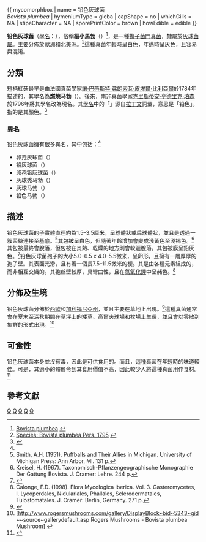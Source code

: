 {{Speciesbox
| taxon = Bovista plumbea
| binomial_authority = [[克里斯蒂安·亨德里克·珀森|Pers.]] (1795)
| image = Bovista plumbea 128403.jpg
| image_caption = 铅色灰球菌
}}
{{ mycomorphbox
| name            = 铅色灰球菌<br />''Bovista plumbea''
| hymeniumType    = gleba
| capShape        = no
| whichGills      = NA
| stipeCharacter  = NA
| sporePrintColor = brown
| howEdible       = edible
}}

'''铅色灰球菌'''（[[學名|學名]]：{{lang|la|'''''Bovista plumbea'''''}}），俗稱'''細小馬勃'''（{{lang|en|paltry puffball}}）<ref name=autogenerated2>[http://zipcodezoo.com/Fungi/B/Bovista_plumbea/ Bovista plumbea<!-- Bot generated title -->] {{webarchive|url=https://web.archive.org/web/20120329012733/http://zipcodezoo.com/Fungi/B/Bovista_plumbea/ |date=2012-03-29 }}</ref>，是一種[[擔子菌門|擔子菌門]][[真菌|真菌]]，隸屬於[[灰球菌屬|灰球菌屬]]。主要分佈於歐洲和北美洲。<ref name=autogenerated1>[http://data.gbif.org/species/14388327/ Species: Bovista plumbea Pers. 1795] {{webarchive|url=https://web.archive.org/web/20160303193951/http://data.gbif.org/species/14388327/ |date=2016-03-03 }}<!-- note:  link is via a Data Use Agreement - GBIF Portal --></ref>這種真菌年輕時呈白色，年邁時呈灰色，且容易與{{link-en|真皮灰球菌|Bovista dermoxantha}}混淆。

==分類==
短柄紅菇最早是由法國真菌學家[[讓·巴蒂斯特·弗朗索瓦·皮埃爾·比利亞爾|讓·巴蒂斯特·弗朗索瓦·皮埃爾·比利亞爾]]於1784年描述的，其學名為'''燃燒马勃'''（{{lang|la|''Lycoperdon ardosiacum''}}）。後來，南非真菌學家[[克里斯蒂安·亨德里克·珀森|克里斯蒂安·亨德里克·珀森]]於1796年將其學名改為現名。其[[植物學名命名法|學名]]中的「''{{lang|la|plumbea}}''」源自[[拉丁文|拉丁文]]詞彙，意思是「铅色」，指的是其顏色。<ref>{{Cite web |url=http://www.mycobank.org/Biolomics.aspx?Table=Mycobank&MycoBankNr_=209632 |title=Bovista plumbea - MycoBank |accessdate=2013-11-29 |archive-date=2016-03-04 |archive-url=https://web.archive.org/web/20160304132355/http://www.mycobank.org/Biolomics.aspx?Table=Mycobank&MycoBankNr_=209632 |dead-url=no }}</ref>

===異名===
铅色灰球菌擁有很多異名，其中包括：<ref name=autogenerated2 />
*卵孢灰球菌（{{lang|la|''Bovista ovalispora Cooke & Massee 1887''}}）
*铅灰球菌（{{lang|la|''Bovista plumbea'' Pers. 1796''}}）
*卵孢铅灰球菌（{{lang|la|''Bovista plumbea'' var. ''ovalispora'' (Cooke & Massee) F. Šmarda 1958''}}）
*灰球秃马勃（{{lang|la|''Calvatia bovista'' (L.) Pers. 1896''}}）
*灰球马勃（{{lang|la|''Lycoperdon bovista'' Sowerby 1803''}}）
*铅色马勃（{{lang|la|''Lycoperdon plumbeum'' Vittad. 1842''}}）

== 描述 ==
铅色灰球菌的子實體直徑約為1.5–3.5厘米，呈球體狀或扁球體狀，並且是透過一簇菌絲連接至基底。<ref>Smith, A.H. (1951). Puffballs and Their Allies in Michigan. University of Michigan Press: Ann Arbor,  MI. 131 p.</ref>其[[包被|包被]]呈白色，但隨著年齡增加會變成淺黃色至淺褐色。<ref>Kreisel, H. (1967). Taxonomisch-Pflanzengeographische Monographie Der Gattung Bovista. J. Cramer: Lehre. 244 p.</ref>其包被最終會脫落，但包被在炎熱、乾燥的地方則會較遲脫落。其包被膜呈鉛灰色。<ref>{{Cite web |url=http://www.mykoweb.com/CAF/species/Bovista_plumbea.html |title=California Fungi: Bovista plumbea - MykoWeb |access-date=2013-11-29 |archive-url=https://web.archive.org/web/20131203024030/http://www.mykoweb.com/CAF/species/Bovista_plumbea.html |archive-date=2013-12-03 |dead-url=yes }}</ref>铅色灰球菌孢子的大小5.0–6.5 x 4.0–5.5微米，呈卵形，且擁有一層厚厚的孢子壁。其表面光滑，且有著一個長7.5–11.5微米的梗。其{{link-en|孢丝|capillitium}}是由各種元素組成的，而非相互交織的。其孢丝壁較厚，具彎曲性，且在[[氫氧化鉀|氫氧化鉀]]中呈赭色。<ref>Calonge, F.D. (1998). Flora Mycologica Iberica. Vol. 3. Gasteromycetes, I. Lycoperdales, Nidulariales, Phallales, Sclerodermatales, Tulostomatales. J. Cramer: Berlin, Germany. 271 p.</ref>

==分佈及生境==
铅色灰球菌分佈於[[西歐|西歐]]和[[加利福尼亞州|加利福尼亞州]]，並且主要在草地上出現。<ref>{{Cite web |url=http://www.amanitacesarea.com/bovista-plumbea.html |title=Bovista plumbea - Asociación Micológica de El Royo |accessdate=2013-11-29 |archive-date=2013-12-03 |archive-url=https://web.archive.org/web/20131203062913/http://www.amanitacesarea.com/bovista-plumbea.html |dead-url=no }}</ref>這種真菌通常會在夏末至深秋期間在草坪上的矮草、高爾夫球場和牧場上生長，並且會以零散到集群的形式出現。<ref>[http://www.rogersmushrooms.com/gallery/DisplayBlock~bid~5343~gid~~source~gallerydefault.asp Rogers Mushrooms - Bovista plumbea Mushroom] {{webarchive|url=https://web.archive.org/web/20131203232522/http://www.rogersmushrooms.com/gallery/DisplayBlock~bid~5343~gid~~source~gallerydefault.asp |date=2013-12-03 }}</ref>

==可食性==
铅色灰球菌本身並沒有毒，因此是可供食用的。而且，這種真菌在年輕時的味道較佳。可是，其過小的體形令到其食用價值不高，因此較少人將這種真菌用作食材。<ref>{{Cite web |url=http://www.mykoweb.com/CAF/species/Bovista_plumbea.html |title=California Fungi: Bovista plumbea<!-- Bot generated title --> |access-date=2013-11-29 |archive-url=https://web.archive.org/web/20131203024030/http://www.mykoweb.com/CAF/species/Bovista_plumbea.html |archive-date=2013-12-03 |dead-url=yes }}</ref>

==參考文獻==
{{portal|真菌}}

{{reflist}}
{{Taxonbar}}
[[Category:灰球菌屬|Q]]
[[Category:欧洲真菌|Q]]
[[Category:北美洲真菌|Q]]
[[Category:食用菌|Q]]
[[Category:加利福尼亚州自然史|Q]]